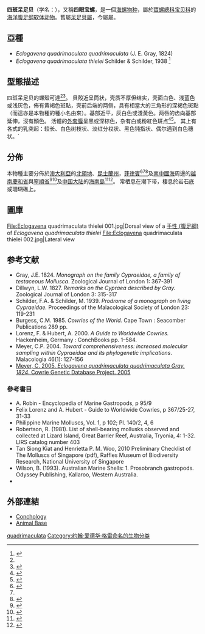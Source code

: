 {{Speciesbox
| image = Cypraeidae - Eclogavena quadrimaculata.JPG
| image_caption = 一枚來自[[澳大利亞|澳大利亞]]的四斑呆足貝的[[螺殻|螺殻]]
| genus = Eclogavena
| species = quadrimaculata
| authority = ([[约翰·爱德华·格雷|J. E. Gray]], 1824)
| synonyms_ref = 
| synonyms = 
* ''Blasicrura quadrimaculata'' <small>(J.E. Gray, 1824)</small>
* ''Blasicrura (Blasicrura) quadrimaculata garretti'' <small>Schilder, F.A. & Schilder, M. 1939</small>
* ''Cypraea nimbosa'' <small>Dillwyn, L.W. 1827</small>
* ''Cypraea quadrimaculata'' <small>Gray, 1824</small>
* ''Eclogavena quadrimaculata quadrimaculata'' <small>(Gray, 1824)</small> · accepted, alternate representation
}}

'''四斑呆足贝'''（学名：''{{lang|la|Eclogavena quadrimaculata}}''），又稱'''四眼宝螺'''，是一個[[海螺|海螺]][[物种|物种]]，屬於[[寶螺總科|寶螺總科]][[宝贝科|宝贝科]]的[[海洋生物|海洋]][[腹足纲|腹足纲]][[软体动物|软体动物]]{{r|WoRMS_530904}}。舊屬[[呆足貝屬|呆足貝屬]]{{r|shell_5560|zgdwz}}，今屬''{{link-en|Eclogavena}}''屬。

==亞種==
* ''Eclogavena quadrimaculata quadrimaculata'' (J. E. Gray, 1824)
* ''Eclogavena quadrimaculata thielei'' Schilder & Schilder, 1938 <ref>{{Cite web |url=https://www.biolib.cz/en/taxon/id143293/ |title=Biolib |accessdate=2018-08-09 |archive-date=2018-08-09 |archive-url=https://web.archive.org/web/20180809121749/https://www.biolib.cz/en/taxon/id143293/ |dead-url=no }}</ref>

==型態描述==
四斑呆足贝的螺殼可達{{convert|14|-|36|mm}}<ref name=AA/><ref name=BB>{{Cite web |url=http://www.cypraea.eu/species/cypraea_quadrimaculata.htm |title= Cypraea.eu |access-date=2018-08-09 |archive-url=https://web.archive.org/web/20180309113434/http://www.cypraea.eu/species/cypraea_quadrimaculata.htm |archive-date=2018-03-09 |dead-url=yes }}</ref>。
貝殻近呈筒状，壳质不厚但结实{{r|zgdwz}}，壳面白色、浅蓝色或浅灰色{{r|zgdwz}}，佈有黄褐色斑點，壳前后端的两侧，具有相當大的三角形的深褐色斑點（而這亦是本物種的種小名由來）。基部近平，灰白色{{r|zgdwz}}或淺黃色。两唇的齿向基部延伸，沒有顏色。
活體的[[外套膜|外套膜]]呈黑或深棕色，杂有白或粉紅色斑点{{r|zgdwz}}<ref>{{Cite web |url=http://lifg.australianmuseum.net.au/Group.html?groupId=fa6yg65K&hierarchyId=PVWrQCLG |title=Lizard Island Field Guide |accessdate=2018-08-09 |archive-date=2016-03-04 |archive-url=https://web.archive.org/web/20160304224659/http://lifg.australianmuseum.net.au/Group.html?groupId=fa6yg65K&hierarchyId=PVWrQCLG |dead-url=no }}</ref><ref>{{Cite web |url=http://www.wildsingapore.com/wildfacts/mollusca/gastropoda/cypraeidae/quadrimaculata.htm |title=Wild Singapore |accessdate=2018-08-09 |archive-date=2018-10-30 |archive-url=https://web.archive.org/web/20181030205050/http://www.wildsingapore.com/wildfacts/mollusca/gastropoda/cypraeidae/quadrimaculata.htm |dead-url=no }}</ref>。
其上有各式的乳突起：较长、白色树枝状、淡红分权状、黑色钝指状、偶尔遇到白色穗状{{r|zgdwz}}。`

==分佈==
本物種主要分佈於[[澳大利亞|澳大利亞]]的[[北領地|北領地]]、[[昆士蘭州|昆士蘭州]]，[[菲律賓|菲律賓]]<ref name=AA>{{gastropods.com|key=8|id=498|title=Eclogavena quadrimaculata}}</ref><ref name=BB/><ref>{{Cite web |url=http://www.bagniliggia.it/WMSD/SearchSpecies.php?freeText=&inputFamily=&inputGenus=Eclogavena&inputSpecies=+quadrimaculata&inputVariety=&inputAuthor=&B1=Search |title=WMSDB – Worldwide Mollusc Species Data Base |accessdate=2018-08-09 |archive-date=2015-12-22 |archive-url=https://web.archive.org/web/20151222154030/http://www.bagniliggia.it/WMSD/SearchSpecies.php?freeText=&inputFamily=&inputGenus=Eclogavena&inputSpecies=+quadrimaculata&inputVariety=&inputAuthor=&B1=Search |dead-url=no }}</ref>及[[南中國海|南中國海]]周邊的[[越南|越南]][[慶和省|慶和省]]與[[寧順省|寧順省]]{{r|shell_5560}}<ref>{{shelldoc_720090224017}}</ref><ref>{{shelldoc_720090224022}}</ref>及[[中国大陆|中国大陆]]{{r|shell_5560}}的[[海南島|海南島]]<ref>{{shelldoc_420090220131}}</ref><ref>{{shelldoc_420090220136_01}}</ref>。
常栖息在潮下带{{r|shell_5560}}，棲息於岩石底或珊瑚礁上。

==圖庫==
<gallery widths="240" heights="180">
File:Eclogavena quadrimaculata thielei 001.jpg|Dorsal view of a <!-- [[gastropod_shell|shell]] -->[[手性_(腹足綱)|手性 (腹足綱)]] of ''Eclogavena quadrimaculata thielei''
File:Eclogavena quadrimaculata thielei 002.jpg|Lateral view
</gallery>

==参考文献==
{{reflist |refs=
<ref name="shell_5560">{{cite web
| url=http://shell.sinica.edu.tw/chinese/shellbase_detail.php?science_no=5560
| title=国际贝库：四斑呆足贝
| publisher=台湾贝类资料库
| access-date=2018-08-08
| language=zh-hant
| archive-date=2016-03-04
| archive-url=https://web.archive.org/web/20160304105315/http://shell.sinica.edu.tw/chinese/shellbase_detail.php?science_no=5560
| dead-url=no
}}</ref>
<ref name="WoRMS_530904">{{WoRMS |id=530904
| title=''Eclogavena quadrimaculata'' (J. E. Gray, 1824) |db=MolluscaBase }}</ref>
<ref name="zgdwz">{{shelldoc/中國動物志W7
| chapter-url=http://zgdwz.lifescience.com.cn/animal/f/view-101202-cn.html
| chapter=四斑呆足贝 Blasicrura quadrimaculata Gray
| page=105 |access-date=2018-08-08 }}</ref>
}}
* Gray, J.E. 1824. ''Monograph on the family Cypraeidae, a family of testaceous Mollusca''. Zoological Journal of London 1: 367-391
* Dillwyn, L.W. 1827. ''Remarks on the Cypraea described by Gray.'' Zoological Journal of London 3: 315-317
* Schilder, F.A. & Schilder, M. 1939. ''Prodrome of a monograph on living Cypraeidae.'' Proceedings of the Malacological Society of London 23: 119-231
* Burgess, C.M. 1985. ''Cowries of the World.'' Cape Town : Seacomber Publications 289 pp.
* Lorenz, F. & Hubert, A. 2000. ''A Guide to Worldwide Cowries.'' Hackenheim, Germany : ConchBooks pp. 1–584.
* Meyer, C.P. 2004. ''Toward comprehensiveness: increased molecular sampling within Cypraeidae and its phylogenetic implications''. Malacologia 46(1): 127-156
* [https://web.archive.org/web/20160521071506/http://www.flmnh.ufl.edu/cowries/quadrimaculata.htm Meyer, C. 2005. ''Eclogavena quadrimaculata quadrimaculata Gray, 1824''. Cowrie Genetic Database Project. 2005]

===參考書目===
* A. Robin - Encyclopedia of Marine Gastropods, p 95/9
* Felix Lorenz and A. Hubert - Guide to Worldwide Cowries, p 367/25-27, 31-33
* Philippine Marine Molluscs, Vol. 1, p 102; Pl. 140/2, 4, 6
* Robertson, R. (1981). List of shell-bearing mollusks observed and collected at Lizard Island, Great Barrier Reef, Australia, Tryonia, 4: 1-32. LIRS catalog number 403
* Tan Siong Kiat and Henrietta P. M. Woo, 2010 Preliminary Checklist of The Molluscs of Singapore (pdf), Raffles Museum of Biodiversity Research, National University of Singapore
* Wilson, B. (1993). Australian Marine Shells: 1. Prosobranch gastropods. Odyssey Publishing, Kallaroo, Western Australia.
* {{cite book |editor-last=Liu |editor-first=J.Y. [Ruiyu] |editor-link=劉瑞玉 |year=2008 |title=Checklist of marine biota of China seas |publisher=[[科學出版社|China Science Press]] |pages=1267 pp. |language=en }}

==外部連結==
* [http://www.conchology.be/?t=77&searchRadioFilter=all&search=Eclogavena+quadrimaculata&shells=on Conchology]{{Wayback|url=http://www.conchology.be/?t=77&searchRadioFilter=all&search=Eclogavena+quadrimaculata&shells=on |date=20151222165725 }}
* [http://www.animalbase.uni-goettingen.de/zooweb/servlet/AnimalBase/home/species?id=8432 Animal Base]
{{Taxonbar|from=Q5333058}}

[[Category:呆足贝属|quadrimaculata]]
[[Category:约翰·爱德华·格雷命名的生物分类|Category:约翰·爱德华·格雷命名的生物分类]]